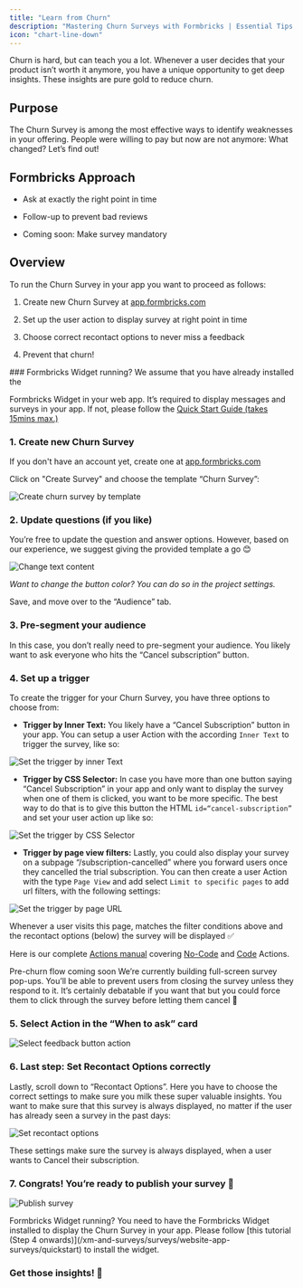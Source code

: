 ```yaml
---
title: "Learn from Churn"
description: "Mastering Churn Surveys with Formbricks | Essential Tips & Steps"
icon: "chart-line-down"
---
```


Churn is hard, but can teach you a lot. Whenever a user decides that your product isn’t worth it anymore, you have a unique opportunity to get deep insights. These insights are pure gold to reduce churn.

## Purpose

The Churn Survey is among the most effective ways to identify weaknesses in your offering. People were willing to pay but now are not anymore: What changed? Let’s find out!

## Formbricks Approach

* Ask at exactly the right point in time

* Follow-up to prevent bad reviews

* Coming soon: Make survey mandatory

## Overview

To run the Churn Survey in your app you want to proceed as follows:

1. Create new Churn Survey at [app.formbricks.com](https://app.formbricks.com/)

2. Set up the user action to display survey at right point in time

3. Choose correct recontact options to never miss a feedback

4. Prevent that churn!

<Note>
  ### Formbricks Widget running? We assume that you have already installed the

  Formbricks Widget in your web app. It’s required to display messages and
  surveys in your app. If not, please follow the [Quick Start Guide (takes
  15mins max.)](/xm-and-surveys/surveys/website-app-surveys/quickstart)
</Note>

### 1. Create new Churn Survey

If you don't have an account yet, create one at [app.formbricks.com](https://app.formbricks.com/auth/signup)

Click on "Create Survey" and choose the template “Churn Survey”:

![Create churn survey by template](/images/xm-and-surveys/xm/best-practices/cancel-subscription/create-cancel-flow.webp)

### 2. Update questions (if you like)

You’re free to update the question and answer options. However, based on our experience, we suggest giving the provided template a go 😊

![Change text content](/images/xm-and-surveys/xm/best-practices/cancel-subscription/change-text.webp)

*Want to change the button color? You can do so in the project settings.*

Save, and move over to the “Audience” tab.

### 3. Pre-segment your audience

In this case, you don’t really need to pre-segment your audience. You likely want to ask everyone who hits the “Cancel subscription” button.

### 4. Set up a trigger

To create the trigger for your Churn Survey, you have three options to choose from:

* **Trigger by Inner Text:** You likely have a “Cancel Subscription” button in your app. You can setup a user Action with the according `Inner Text` to trigger the survey, like so:

![Set the trigger by inner Text](/images/xm-and-surveys/xm/best-practices/cancel-subscription/trigger-inner-text.webp)

* **Trigger by CSS Selector:** In case you have more than one button saying “Cancel Subscription” in your app and only want to display the survey when one of them is clicked, you want to be more specific. The best way to do that is to give this button the HTML `id=“cancel-subscription”` and set your user action up like so:

![Set the trigger by CSS Selector](/images/xm-and-surveys/xm/best-practices/cancel-subscription/trigger-css-selector.webp)

* **Trigger by page view filters:** Lastly, you could also display your survey on a subpage “/subscription-cancelled” where you forward users once they cancelled the trial subscription. You can then create a user Action with the type `Page View` and add select `Limit to specific pages` to add url filters, with the following settings:

![Set the trigger by page URL](/images/xm-and-surveys/xm/best-practices/cancel-subscription/trigger-page-url.webp)

Whenever a user visits this page, matches the filter conditions above and the recontact options (below) the survey will be displayed ✅

Here is our complete [Actions manual](/xm-and-surveys/surveys/website-app-surveys/actions/) covering [No-Code](/xm-and-surveys/surveys/website-app-surveys/actions#setting-up-no-code-actions) and [Code](/xm-and-surveys/surveys/website-app-surveys/actions#setting-up-code-actions) Actions.

<Note>
  Pre-churn flow coming soon We’re currently building full-screen survey
  pop-ups. You’ll be able to prevent users from closing the survey unless they
  respond to it. It’s certainly debatable if you want that but you could force
  them to click through the survey before letting them cancel 🤷
</Note>

### 5. Select Action in the “When to ask” card

![Select feedback button action](/images/xm-and-surveys/xm/best-practices/cancel-subscription/select-action.webp)

### 6. Last step: Set Recontact Options correctly

Lastly, scroll down to “Recontact Options”. Here you have to choose the correct settings to make sure you milk these super valuable insights. You want to make sure that this survey is always displayed, no matter if the user has already seen a survey in the past days:

![Set recontact options](/images/xm-and-surveys/xm/best-practices/cancel-subscription/recontact-options.webp)

These settings make sure the survey is always displayed, when a user wants to Cancel their subscription.

### 7. Congrats! You’re ready to publish your survey 💃

![Publish survey](/images/xm-and-surveys/xm/best-practices/cancel-subscription/publish-survey.webp)

<Note>
  Formbricks Widget running? You need to have the Formbricks Widget installed
  to display the Churn Survey in your app. Please follow [this tutorial (Step 4
  onwards)](/xm-and-surveys/surveys/website-app-surveys/quickstart) to install the widget.
</Note>

### **Get those insights! 🎉**